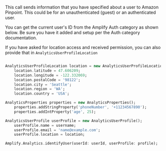 This call sends information that you have specified about a user to Amazon Pinpoint. This could be for an unauthenticated (guest) or an authenticated user.

You can get the current user's ID from the Amplify Auth category as shown below. Be sure you have it added and setup per the Auth category documentation.

If you have asked for location access and received permission, you can also provide that in `AnalyticsUserProfileLocation`

```dart

AnalyticsUserProfileLocation location = new AnalyticsUserProfileLocation();
    location.latitude = 47.606209;
    location.longitude = -122.332069;
    location.postalCode = '98122';
    location.city = 'Seattle';
    location.region = 'WA';
    location.country = 'USA';

AnalyticsProperties properties = new AnalyticsProperties();
    properties.addStringProperty('phoneNumber', '+11234567890'); 
    properties.addIntProperty('age', 25); 

AnalyticsUserProfile userProfile = new AnalyticsUserProfile();
    userProfile.name = username;
    userProfile.email = 'name@example.com';
    userProfile.location = location; 

Amplify.Analytics.identifyUser(userId: userId, userProfile: profile);
```